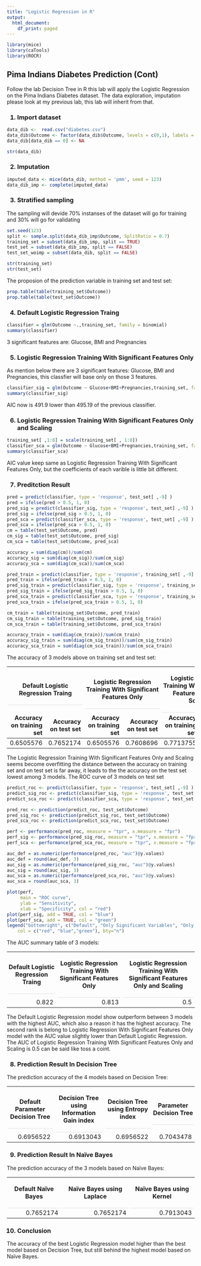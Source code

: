 ---
title: "Logistic Regression in R"
output:
  html_document:
    df_print: paged
---
```{r setup, include=FALSE}
library(mice)
library(caTools)
library(ROCR) 
```
## Pima Indians Diabetes Prediction (Cont)

Follow the lab Decision Tree in R this lab will apply the Logistic Regression on the Pima Indians Diabetes dataset. The data exploration, imputation please look at my previous lab, this lab will inherit from that.

<h3>1. Import dataset</h3>
```{r, echo = FALSE}
data_dib <-  read.csv("diabetes.csv")
data_dib$Outcome <- factor(data_dib$Outcome, levels = c(0,1), labels = c('1','2'))
data_dib[data_dib == 0] <- NA
```
```{r}
str(data_dib)
```
<h3>2. Imputation</h3>
```{r}
imputed_data <- mice(data_dib, method = 'pmm', seed = 123)
data_dib_imp <- complete(imputed_data)
```
<h3>3. Stratified sampling</h3>
The sampling will devide 70% instanses of the dataset will go for training and 30% will go for validating
```{r, echo=FALSE}
set.seed(123)
split <- sample.split(data_dib_imp$Outcome, SplitRatio = 0.7)
training_set = subset(data_dib_imp, split == TRUE)
test_set = subset(data_dib_imp, split == FALSE)
test_set_woimp = subset(data_dib, split == FALSE)
```
```{r}
str(training_set)
str(test_set)
```
The proposion of the prediction variable in training set and test set:
```{r}
prop.table(table(training_set$Outcome))
prop.table(table(test_set$Outcome))
```
<h3>4. Default Logistic Regression Traing</h3>
```{r}
classifier = glm(Outcome ~.,training_set, family = binomial)
summary(classifier)
```
3 significant features are: Glucose, BMI and Pregnancies
<h3>5. Logistic Regression Training With Significant Features Only </h3>
As mention below there are 3 significant features: Glucose, BMI and Pregnancies, this classfier will base only on those 3 features.
```{r}
classifier_sig = glm(Outcome ~ Glucose+BMI+Pregnancies,training_set, family = binomial)
summary(classifier_sig)
```
AIC now is 491.9 lower than 495.19 of the previous classifier.
<h3>6. Logistic Regression Training With Significant Features Only and Scaling</h3>
```{r}
training_set[ ,1:8] = scale(training_set[ , 1:8])
classifier_sca = glm(Outcome ~ Glucose+BMI+Pregnancies,training_set, family = binomial)
summary(classifier_sca)
```
AIC value keep same as Logistic Regression Training With Significant Features Only, but the coefficients of each varible is little bit different.
<h3>7. Preditction Result</h3>
```{r}
pred = predict(classifier, type = 'response', test_set[ ,-9] )
pred = ifelse(pred > 0.5, 1, 0)
pred_sig = predict(classifier_sig, type = 'response', test_set[ ,-9] )
pred_sig = ifelse(pred_sig > 0.5, 1, 0)
pred_sca = predict(classifier_sca, type = 'response', test_set[ ,-9] )
pred_sca = ifelse(pred_sca > 0.5, 1, 0)
cm = table(test_set$Outcome, pred)
cm_sig = table(test_set$Outcome, pred_sig)
cm_sca = table(test_set$Outcome, pred_sca)
```
```{r, echo=FALSE}
accuracy = sum(diag(cm))/sum(cm)
accuracy_sig = sum(diag(cm_sig))/sum(cm_sig)
accuracy_sca = sum(diag(cm_sca))/sum(cm_sca)

pred_train = predict(classifier, type = 'response', training_set[ ,-9] )
pred_train = ifelse(pred_train > 0.5, 1, 0)
pred_sig_train = predict(classifier_sig, type = 'response', training_set[ ,-9] )
pred_sig_train = ifelse(pred_sig_train > 0.5, 1, 0)
pred_sca_train = predict(classifier_sca, type = 'response', training_set[ ,-9] )
pred_sca_train = ifelse(pred_sca_train > 0.5, 1, 0)

cm_train = table(training_set$Outcome, pred_train)
cm_sig_train = table(training_set$Outcome, pred_sig_train)
cm_sca_train = table(training_set$Outcome, pred_sca_train)

accuracy_train = sum(diag(cm_train))/sum(cm_train)
accuracy_sig_train = sum(diag(cm_sig_train))/sum(cm_sig_train)
accuracy_sca_train = sum(diag(cm_sca_train))/sum(cm_sca_train)
```
The accuracy of 3 models above on training set and test set:
<table class="table table-bordered" style="margin-left: auto; margin-right: auto;">
<thead>
<tr>
<th style="border-bottom:hidden; padding-bottom:0; padding-left:3px;padding-right:3px;text-align: center; " colspan="2">
<div style="border-bottom: 1px solid #ddd; padding-bottom: 5px; ">
Default Logistic Regression Traing
</div>
</th>
<th style="border-bottom:hidden; padding-bottom:0; padding-left:3px;padding-right:3px;text-align: center; " colspan="2">
<div style="border-bottom: 1px solid #ddd; padding-bottom: 5px; ">
Logistic Regression Training With Significant Features Only
</div>
</th>
<th style="border-bottom:hidden; padding-bottom:0; padding-left:3px;padding-right:3px;text-align: center;" colspan="2">
<div style="border-bottom: 1px solid #ddd; padding-bottom: 5px; ">
Logistic Regression Training With Significant Features Only and Scaling
</div>
</th>
</tr>
<tr>
<th style="text-align:right;">
Accuracy on training set
</th>
<th style="text-align:right;">
Accuracy on test set
</th>
<th style="text-align:right;">
Accuracy on training set
</th>
<th style="text-align:right;">
Accuracy on test set
</th>
<th style="text-align:right;">
Accuracy on training set
</th>
<th style="text-align:right;">
Accuracy on test set
</th>
</tr>
</thead>
<tbody>
<tr>
<td style="text-align:right;">
0.6505576
</td>
<td style="text-align:right;">
0.7652174
</td>
<td style="text-align:right;">
0.6505576
</td>
<td style="text-align:right;">
0.7608696
</td>
<td style="text-align:right;">
0.7713755
</td>
<td style="text-align:right;">
0.6521739
</td>
</tr>
</tbody>
</table>
The Logistic Regression Training With Significant Features Only and Scaling seems become overfitting the distance between the accuracy on training set and on test set is far away, it leads to the the accuracy on the test set lowest among 3 models.
The ROC curve of 3 models on test set
```{r, echo=FALSE}
predict_roc <- predict(classifier, type = 'response', test_set[ ,-9] )
predict_sig_roc <- predict(classifier_sig, type = 'response', test_set[ ,-9] )
predict_sca_roc <- predict(classifier_sca, type = 'response', test_set[ ,-9] )

pred_roc <- prediction(predict_roc, test_set$Outcome)
pred_sig_roc <- prediction(predict_sig_roc, test_set$Outcome)
pred_sca_roc <- prediction(predict_sca_roc, test_set$Outcome)

perf <- performance(pred_roc, measure = "tpr", x.measure = "fpr")
perf_sig <- performance(pred_sig_roc, measure = "tpr", x.measure = "fpr")
perf_sca <- performance(pred_sca_roc, measure = "tpr", x.measure = "fpr")

auc_def = as.numeric(performance(pred_roc, "auc")@y.values)
auc_def = round(auc_def, 3)
auc_sig = as.numeric(performance(pred_sig_roc, "auc")@y.values)
auc_sig = round(auc_sig, 3)
auc_sca = as.numeric(performance(pred_sca_roc, "auc")@y.values)
auc_sca = round(auc_sca, 3)
```
```{r}
plot(perf,
     main = "ROC curve",
     ylab = "Sensitivity",
     xlab = "Specificity", col = "red")
plot(perf_sig, add = TRUE, col = "blue")
plot(perf_sca, add = TRUE, col = "green")
legend("bottomright", c("Default", "Only Significant Variables", "Only Significant Variables And Scaling"), lty=1, 
    col = c("red", "blue","green"), bty="n")
```
The AUC summary table of 3 models:
<table class="table table-bordered" style="margin-left: auto; margin-right: auto;">
<thead>
<tr>
<th style="border-bottom:hidden; padding-bottom:0; padding-left:3px;padding-right:3px;text-align: center; ">
<div style="border-bottom: 1px solid #ddd; padding-bottom: 5px; ">
Default Logistic Regression Traing
</div>
</th>
<th style="border-bottom:hidden; padding-bottom:0; padding-left:3px;padding-right:3px;text-align: center; ">
<div style="border-bottom: 1px solid #ddd; padding-bottom: 5px; ">
Logistic Regression Training With Significant Features Only
</div>
</th>
<th style="border-bottom:hidden; padding-bottom:0; padding-left:3px;padding-right:3px;text-align: center;">
<div style="border-bottom: 1px solid #ddd; padding-bottom: 5px; ">
Logistic Regression Training With Significant Features Only and Scaling
</div>
</th>
</tr>
</thead>
<tbody>
<tr>
<td style="text-align:right;">
0.822
</td>
<td style="text-align:right;">
0.813
</td>
<td style="text-align:right;">
0.5
</td>
</tr>
</tbody>
</table>
The Default Logistic Regression model show outperform between 3 models with the highest AUC, which also a reason it has the highest accuracy. The second rank is belong to Logistic Regression With Significant Features Only model with the AUC value slightly lower than Default Logistic Regression. The AUC of  Logistic Regression Training With Significant Features Only and Scaling is 0.5 can be said like toss a coint.
<h3>8. Prediction Result In Decision Tree</h3>
The prediction accuracy of the 4 models based on Decision Tree:
<table class="table table-bordered" style="margin-left: auto; margin-right: auto;">
<thead>
<tr>
<th style="border-bottom:hidden; padding-bottom:0; padding-left:3px;padding-right:3px;text-align: center; ">
<div style="border-bottom: 1px solid #ddd; padding-bottom: 5px; ">
Default Parameter Decision Tree
</div>
</th>
<th style="border-bottom:hidden; padding-bottom:0; padding-left:3px;padding-right:3px;text-align: center; ">
<div style="border-bottom: 1px solid #ddd; padding-bottom: 5px; ">
Decision Tree using Information Gain index
</div>
</th>
<th style="border-bottom:hidden; padding-bottom:0; padding-left:3px;padding-right:3px;text-align: center;">
<div style="border-bottom: 1px solid #ddd; padding-bottom: 5px; ">
Decision Tree using Entropy index
</div>
</th>
<th style="border-bottom:hidden; padding-bottom:0; padding-left:3px;padding-right:3px;text-align: center;">
<div style="border-bottom: 1px solid #ddd; padding-bottom: 5px; ">
Parameter Decision Tree
</div>
</th>
</tr>
</thead>
<tbody>
<tr>
<td style="text-align:right;">
0.6956522
</td>
<td style="text-align:right;">
0.6913043
</td>
<td style="text-align:right;">
0.6956522
</td>
<td style="text-align:right;">
0.7043478
</td>
</tr>
</tbody>
</table>
<h3>9. Prediction Result In Naïve Bayes</h3>
The prediction accuracy of the 3 models based on Naïve Bayes:
<table class="table table-bordered" style="margin-left: auto; margin-right: auto;">
<thead>
<tr>
<th style="border-bottom:hidden; padding-bottom:0; padding-left:3px;padding-right:3px;text-align: center; ">
<div style="border-bottom: 1px solid #ddd; padding-bottom: 5px; ">
Default Naïve Bayes
</div>
</th>
<th style="border-bottom:hidden; padding-bottom:0; padding-left:3px;padding-right:3px;text-align: center; ">
<div style="border-bottom: 1px solid #ddd; padding-bottom: 5px; ">
Naïve Bayes using Laplace
</div>
</th>
<th style="border-bottom:hidden; padding-bottom:0; padding-left:3px;padding-right:3px;text-align: center;">
<div style="border-bottom: 1px solid #ddd; padding-bottom: 5px; ">
Naïve Bayes using Kernel
</div>
</th>
</tr>
</thead>
<tbody>
<tr>
<td style="text-align:right;">
0.7652174
</td>
<td style="text-align:right;">
0.7652174
</td>
<td style="text-align:right;">
0.7913043
</td>
</tr>
</tbody>
</table>
<h3>10. Conclusion</h3>
The accuracy of the best Logistic Regression model higher than the best model based on Decision Tree, but still behind the highest model based on Naïve Bayes.